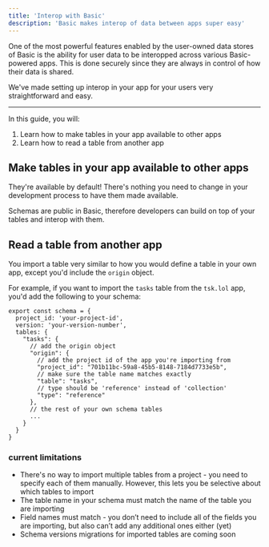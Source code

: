 ```yaml
---
title: 'Interop with Basic'
description: 'Basic makes interop of data between apps super easy'
---
```

One of the most powerful features enabled by the user-owned data stores of Basic is the ability for user data to be interopped across various Basic-powered apps. 
This is done securely since they are always in control of how their data is shared.

We've made setting up interop in your app for your users very straightforward and easy.

---
In this guide, you will:
1. Learn how to make tables in your app available to other apps
2. Learn how to read a table from another app

## Make tables in your app available to other apps
They're available by default! There's nothing you need to change in your development process to have them made available.

Schemas are public in Basic, therefore developers can build on top of your tables and interop with them.

## Read a table from another app
You import a table very similar to how you would define a table in your own app, except you'd include the `origin` object.

For example, if you want to import the `tasks` table from the `tsk.lol` app, you'd add the following to your schema:

```tsx
export const schema = {
  project_id: 'your-project-id',
  version: 'your-version-number',
  tables: {
    "tasks": {
      // add the origin object
      "origin": {
        // add the project id of the app you're importing from
        "project_id": "701b11bc-59a8-45b5-8148-7184d7733e5b",
        // make sure the table name matches exactly
        "table": "tasks",
        // type should be 'reference' instead of 'collection'
        "type": "reference"
      },
      // the rest of your own schema tables
      ...
    }
  }
}
```

### current limitations

- There's no way to import multiple tables from a project - you need to specify each of them manually. However, this lets you be selective about which tables to import
- The table name in your schema must match the name of the table you are importing
- Field names must match - you don’t need to include all of the fields you are importing, but also can’t add any additional ones either (yet)
- Schema versions migrations for imported tables are coming soon